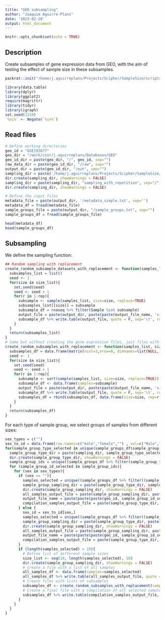 ```yaml
---
title: "GEO subsampling"
author: "Joaquim Aguirre-Plans"
date: '2023-02-28'
output: html_document
---
```


```r
knitr::opts_chunk$set(echo = TRUE)
```

## Description

Create subsamples of gene expression data from GEO, with the aim of testing the effect of sample size in these subsamples.

```r
packrat::init("/home/j.aguirreplans/Projects/Scipher/SampleSize/scripts/SampleSizeR")
```

```r
library(data.table)
library(dplyr)
library(ggplot2)
require(magrittr)
library(tidyr)
library(igraph)
set.seed(1510)
`%ni%` <- Negate(`%in%`)
```

## Read files

```r
# Define working directories
geo_id = "GSE193677"
geo_dir = "/work/ccnr/j.aguirreplans/Databases/GEO"
geo_id_dir = paste(geo_dir, "/", geo_id, sep="")
raw_data_dir = paste(geo_id_dir, "/raw", sep="")
output_dir = paste(geo_id_dir, "/out", sep="")
sampling_dir = paste('/home/j.aguirreplans/Projects/Scipher/SampleSize/data/sampling/GEO/', geo_id, sep="")
dir.create(sampling_dir, showWarnings = FALSE)
sampling_dir = paste(sampling_dir, "sampling_with_repetition", sep="/")
dir.create(sampling_dir, showWarnings = FALSE)

# Define the input files
metadata_file = paste(output_dir, '/metadata_simple.txt', sep='')
metadata_df = fread(metadata_file)
sample_groups_file = paste(output_dir, "/sample_groups.txt", sep="")
sample_groups_df = fread(sample_groups_file)
```

```r
head(metadata_df)
head(sample_groups_df)
```

## Subsampling

We define the sampling function:

```r
## Random sampling with replacement
create_random_subsample_datasets_with_replacement <- function(samples_list, size_list, rep, rnaseq, output_dir, output_file_name){
  subsamples_list = list()
  seed <- 1
  for(size in size_list){
    set.seed(seed)
    seed <- seed + 1
    for(r in 1:rep){
      subsample <- sample(samples_list, size=size, replace=TRUE)
      subsamples_list[[size]] = subsample
      subsample_df = rnaseq %>% filter(Sample %in% subsample)
      output_file = paste(output_dir, paste(paste(output_file_name, 'size', size, 'rep', r, sep='_'), '.txt', sep=''), sep='/')
      subsample_df %>% write.table(output_file, quote = F, sep='\t', row.names = F, col.names = T)
    }
  }
  return(subsamples_list)
}
# Same but without creating the gene expression files, just files with samples
create_random_subsamples_with_replacement <- function(samples_list, size_list, rep, output_dir, output_file_name){
  subsamples_df = data.frame(matrix(ncol=3,nrow=0, dimnames=list(NULL, c("size", "rep", "samples"))))
  seed <- 1
  for(size in size_list){
    set.seed(seed)
    seed <- seed + 1
    for(r in 1:rep){
      subsample <- sort(sample(samples_list, size=size, replace=TRUE))
      subsample_df <- data.frame(samples=subsample)
      output_file = paste(output_dir, paste(paste(output_file_name, 'size', size, 'rep', r, sep='_'), '.txt', sep=''), sep='/')
      subsample_df %>% write.table(output_file, quote = F, sep='\t', row.names = F, col.names = T)
      subsamples_df = rbind(subsamples_df, data.frame(size=size, rep=r, samples=paste(subsample, collapse = ';')))
    }
  }
  return(subsamples_df)
}

```

For each type of sample group, we select groups of samples from different sizes:

```r
sex_types = c("")
sex_to_id = data.frame(row.names=c("male","female","") , val=c("Male","Female",""))
for(sample_group_type_selected in unique(sample_groups_df$sample_group_type)){
  sample_group_type_dir = paste(sampling_dir, sample_group_type_selected, sep='/')
  dir.create(sample_group_type_dir, showWarnings = FALSE)
  sample_group_ids = unique((sample_groups_df %>% filter(sample_group_type == sample_group_type_selected))$sample_group_id)
  for (sample_group_id_selected in sample_group_ids){
    for (sex in sex_types){
      if (sex == ""){
        samples_selected = unique((sample_groups_df %>% filter((sample_group_type == sample_group_type_selected) & (sample_group_id == sample_group_id_selected)))$sample_id)
        sample_group_sampling_dir = paste(sample_group_type_dir, sample_group_id_selected, sep='/')
        dir.create(sample_group_sampling_dir, showWarnings = FALSE)
        all_samples_output_file = paste(sample_group_sampling_dir, paste(geo_id, '_', sample_group_id_selected, '_all_samples.txt', sep=''), sep='/')
        output_file_name = paste(paste(paste(geo_id, sample_group_id_selected, sep="_")))
        compilation_samples_output_file = paste(sample_group_type_dir, paste(paste(geo_id, sample_group_id_selected, sep="_"), '.txt', sep=''), sep='/')
      } else {
        sex_id = sex_to_id[sex,]
        samples_selected = unique((sample_groups_df %>% filter((sample_group_type == sample_group_type_selected) & (sample_group_id == sample_group_id_selected) & (gender == sex_id)))$sample_id)
        sample_group_sampling_dir = paste(sample_group_type_dir, paste(sample_group_id_selected, sex_id, sep="_"), sep='/')
        dir.create(sample_group_sampling_dir, showWarnings = FALSE)
        all_samples_output_file = paste(sample_group_sampling_dir, paste(geo_id, '_', sample_group_id_selected, '_', sex_id, '_all_samples.txt', sep=''), sep='/')
        output_file_name = paste(paste(paste(geo_id, sample_group_id_selected, sex_id, sep="_")))
        compilation_samples_output_file = paste(sample_group_type_dir, paste(paste(geo_id, sample_group_id_selected, sex_id, sep="_"), '.txt', sep=''), sep='/')
      }
      if (length(samples_selected) > 10){
        # Define list of different sample sizes
        size_list <- seq(10, length(samples_selected), 10)
        dir.create(sample_group_sampling_dir, showWarnings = FALSE)
        # Create a file with a list of all samples
        all_samples_df <- data.frame(samples=samples_selected)
        all_samples_df %>% write.table(all_samples_output_file, quote = F, sep='\t', row.names = F, col.names = T)
        # Create files with lists of subsamples
        subsamples_df <- create_random_subsamples_with_replacement(samples_list=samples_selected, size_list=size_list, rep=10, output_dir=sample_group_sampling_dir, output_file_name=output_file_name)
        # Create a final file with a compilation of all selected samples for the same sample type
        subsamples_df %>% write.table(compilation_samples_output_file, quote = F, sep='\t', row.names = F, col.names = T)
      }
    }
  }
}
```
